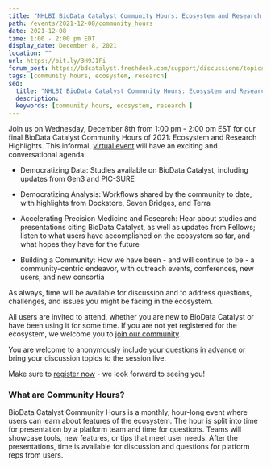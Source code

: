 ```yaml
---
title: "NHLBI BioData Catalyst Community Hours: Ecosystem and Research Highlights"
path: /events/2021-12-08/community_hours
date: 2021-12-08
time: 1:00 - 2:00 pm EDT
display_date: December 8, 2021
location: ""
url: https://bit.ly/3H9J1Fi
forum_post: https://bdcatalyst.freshdesk.com/support/discussions/topics/60000406692
tags: [community hours, ecosystem, research]
seo:
  title: "NHLBI BioData Catalyst Community Hours: Ecosystem and Research Highlights"
  description:
  keywords: [community hours, ecosystem, research ]
---
```


Join us on Wednesday, December 8th from 1:00 pm - 2:00 pm EST for our final BioData Catalyst Community Hours of 2021: Ecosystem and Research Highlights. This informal, [virtual event](https://bit.ly/3H9J1Fi) will have an exciting and conversational agenda:

- Democratizing Data: Studies available on BioData Catalyst, including updates from Gen3 and PIC-SURE

- Democratizing Analysis: Workflows shared by the community to date, with highlights from Dockstore, Seven Bridges, and Terra

- Accelerating Precision Medicine and Research: Hear about studies and presentations citing BioData Catalyst, as well as updates from Fellows; listen to what users have accomplished on the ecosystem so far, and what hopes they have for the future

- Building a Community: How we have been - and will continue to be - a community-centric endeavor, with outreach events, conferences, new users, and new consortia

As always, time will be available for discussion and to address questions, challenges, and issues you might be facing in the ecosystem.

All users are invited to attend, whether you are new to BioData Catalyst or have been using it for some time. If you are not yet registered for the ecosystem, we welcome you to [join our community](https://biodatacatalyst.nhlbi.nih.gov/contact/ecosystem).

You are welcome to anonymously include your [questions in advance](https://forms.gle/gvpqntUrPwXin6qA9) or bring your discussion topics to the session live. 

Make sure to [register now](https://bit.ly/3H9J1Fi) - we look forward to seeing you!

### What are Community Hours?

BioData Catalyst Community Hours is a monthly, hour-long event where users can learn about features of the ecosystem. The hour is split into time for presentation by a platform team and time for questions. Teams will showcase tools, new features, or tips that meet user needs. After the presentations, time is available for discussion and questions for platform reps from users.
